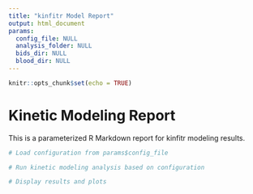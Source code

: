 ```yaml
---
title: "kinfitr Model Report"
output: html_document
params:
  config_file: NULL
  analysis_folder: NULL
  bids_dir: NULL
  blood_dir: NULL
---
```


```r
knitr::opts_chunk$set(echo = TRUE)
```

# Kinetic Modeling Report

This is a parameterized R Markdown report for kinfitr modeling results.

```r
# Load configuration from params$config_file
```

```r
# Run kinetic modeling analysis based on configuration
```

```r
# Display results and plots
```